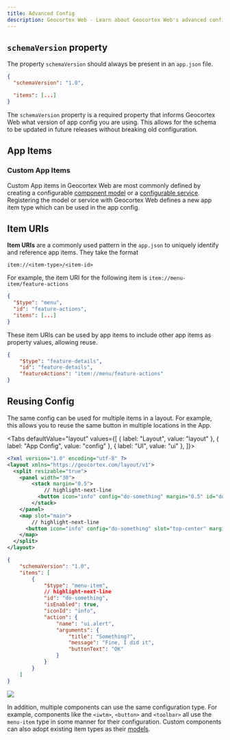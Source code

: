 ```yaml
---
title: Advanced Config
description: Geocortex Web - Learn about Geocortex Web's advanced configuration options
---
```



## `schemaVersion` property

The property `schemaVersion` should always be present in an `app.json` file.

```json
{
  "schemaVersion": "1.0",

  "items": [...]
}
```

The `schemaVersion` property is a required property that informs Geocortex Web what version of app config you are using. This allows for the schema to be updated in future releases without breaking old configuration.

## App Items

<AppItemSnippet />

### Custom App Items

Custom App items in Geocortex Web are most commonly defined by creating a configurable [component model](usecases-implement-component-participate-app-config.mdx#component-models) or a [configurable service](concepts-components-services.mdx#configuration). Registering the model or service with Geocortex Web defines a new app item type which can be used in the app config.

## Item URIs

**Item URIs** are a commonly used pattern in the `app.json` to uniquely identify and reference app items. They take the format

`item://<item-type>/<item-id>`

For example, the item URI for the following item is `item://menu-item/feature-actions`

```json
{
  "$type": "menu",
  "id": "feature-actions",
  "items": [...]
}
```

These item URIs can be used by app items to include other app items as property values, allowing reuse.

```json
{
    "$type": "feature-details",
    "id": "feature-details",
    "featureActions": "item://menu/feature-actions"
}
```

## Reusing Config

The same config can be used for multiple items in a layout. For example, this allows you to reuse the same button in multiple locations in the App.

<Tabs
  defaultValue="layout"
  values={[
    { label: "Layout", value: "layout" },
    { label: "App Config", value: "config" },
    { label: "UI", value: "ui" },
  ]}>
<TabItem value="layout">

```xml
<?xml version="1.0" encoding="utf-8" ?>
<layout xmlns="https://geocortex.com/layout/v1">
  <split resizable="true">
    <panel width="30">
        <stack margin="0.5">
            // highlight-next-line
          <button icon="info" config="do-something" margin="0.5" id="do-something-1"></button>
        </stack>
    </panel>
    <map slot="main">
        // highlight-next-line
      <button icon="info" config="do-something" slot="top-center" margin="0.5" id="do-something-2"></button>
    </map>
  </split>
</layout>
```

</TabItem>
<TabItem value="config">

```json
{
    "schemaVersion": "1.0",
    "items": [
        {
            "$type": "menu-item",
            // highlight-next-line
            "id": "do-something",
            "isEnabled": true,
            "iconId": "info",
            "action": {
                "name": "ui.alert",
                "arguments": {
                    "title": "Something?",
                    "message": "Fine, I did it",
                    "buttonText": "OK"
                }
            }
        }
    ]
}
```

</TabItem>
<TabItem value="ui">
<img src={useBaseUrl("img/web-app-config-basic.png")}/>
</TabItem>
</Tabs>

In addition, multiple components can use the same configuration type. For example, components like the `<iwtm>`, `<button>` and `<toolbar>` all use the `menu-item` type in some manner for their configuration. Custom components can also adopt existing item types as their [models](concepts-components-services.mdx#component-models-and-configuration).
